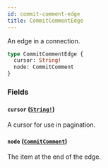 ```yaml
---
id: commit-comment-edge
title: CommitCommentEdge
---
```


An edge in a connection.

```graphql
type CommitCommentEdge {
  cursor: String!
  node: CommitComment
}
```

### Fields

#### `cursor` ([`String!`](/docs/api/scalars/string))

A cursor for use in pagination.

#### `node` ([`CommitComment`](/docs/api/objects/commit-comment))

The item at the end of the edge.
